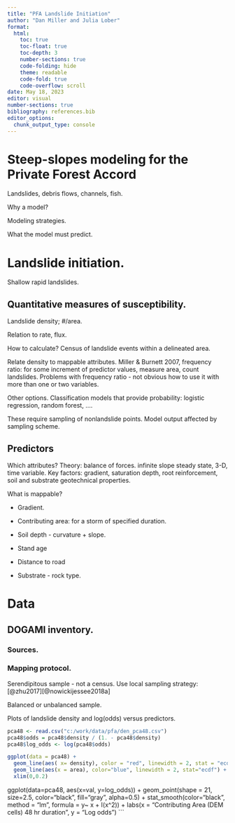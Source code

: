 ```yaml
---
title: "PFA Landslide Initiation"
author: "Dan Miller and Julia Lober"
format: 
  html:
    toc: true
    toc-float: true
    toc-depth: 3
    number-sections: true
    code-folding: hide
    theme: readable
    code-fold: true
    code-overflow: scroll
date: May 18, 2023
editor: visual
number-sections: true
bibliography: references.bib
editor_options: 
  chunk_output_type: console
---
```


# Steep-slopes modeling for the Private Forest Accord

Landslides, debris flows, channels, fish.

Why a model?

Modeling strategies.

What the model must predict.

# Landslide initiation.

Shallow rapid landslides.

## Quantitative measures of susceptibility.

Landslide density; #/area.

Relation to rate, flux.

How to calculate? Census of landslide events within a delineated area.

Relate density to mappable attributes. Miller & Burnett 2007, frequency ratio: for some increment of predictor values, measure area, count landslides. Problems with frequency ratio - not obvious how to use it with more than one or two variables.

Other options. Classification models that provide probability: logistic regression, random forest, ....

These require sampling of nonlandslide points. Model output affected by sampling scheme.

## Predictors

Which attributes? Theory: balance of forces. infinite slope steady state, 3-D, time variable. Key factors: gradient, saturation depth, root reinforcement, soil and substrate geotechnical properties.

What is mappable?

-   Gradient.

-   Contributing area: for a storm of specified duration.

-   Soil depth - curvature + slope.

-   Stand age

-   Distance to road

-   Substrate - rock type.

# Data

## DOGAMI inventory.

### Sources.

### Mapping protocol.

Serendipitous sample - not a census. Use local sampling strategy: [@zhu2017][@nowickijessee2018a]

Balanced or unbalanced sample.

Plots of landslide density and log(odds) versus predictors.

```r


pca48 <- read.csv("c:/work/data/pfa/den_pca48.csv")
pca48$odds = pca48$density / (1. - pca48$density)
pca48$log_odds <- log(pca48$odds)

ggplot(data = pca48) +
  geom_line(aes( x= density), color = "red", linewidth = 2, stat = "ecdf") +
  geom_line(aes(x = area), color="blue", linewidth = 2, stat="ecdf") +
  xlim(0,0.2)

```


ggplot(data=pca48, aes(x=val, y=log_odds)) + 
  geom_point(shape = 21, size=2.5, color="black", fill="gray", alpha=0.5) + 
  stat_smooth(color="black", method = "lm", formula = y~ x + I(x^2)) + 
  labs(x = "Contributing Area (DEM cells) 48 hr duration", y = "Log odds")
```

